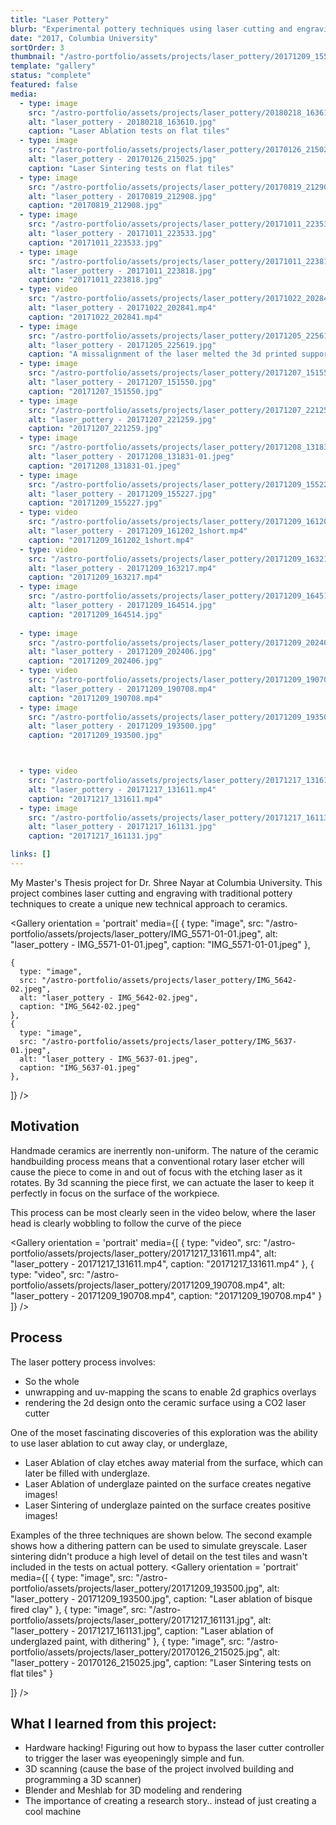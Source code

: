 ```yaml
---
title: "Laser Pottery"
blurb: "Experimental pottery techniques using laser cutting and engraving"
date: "2017, Columbia University"
sortOrder: 3
thumbnail: "/astro-portfolio/assets/projects/laser_pottery/20171209_155227.jpg"
template: "gallery"
status: "complete"
featured: false
media:
  - type: image
    src: "/astro-portfolio/assets/projects/laser_pottery/20180218_163610.jpg"
    alt: "laser_pottery - 20180218_163610.jpg"
    caption: "Laser Ablation tests on flat tiles"
  - type: image
    src: "/astro-portfolio/assets/projects/laser_pottery/20170126_215025.jpg"
    alt: "laser_pottery - 20170126_215025.jpg"
    caption: "Laser Sintering tests on flat tiles"
  - type: image
    src: "/astro-portfolio/assets/projects/laser_pottery/20170819_212908.jpg"
    alt: "laser_pottery - 20170819_212908.jpg"
    caption: "20170819_212908.jpg"
  - type: image
    src: "/astro-portfolio/assets/projects/laser_pottery/20171011_223533.jpg"
    alt: "laser_pottery - 20171011_223533.jpg"
    caption: "20171011_223533.jpg"
  - type: image
    src: "/astro-portfolio/assets/projects/laser_pottery/20171011_223818.jpg"
    alt: "laser_pottery - 20171011_223818.jpg"
    caption: "20171011_223818.jpg"
  - type: video
    src: "/astro-portfolio/assets/projects/laser_pottery/20171022_202841.mp4"
    alt: "laser_pottery - 20171022_202841.mp4"
    caption: "20171022_202841.mp4"
  - type: image
    src: "/astro-portfolio/assets/projects/laser_pottery/20171205_225619.jpg"
    alt: "laser_pottery - 20171205_225619.jpg"
    caption: "A missalignment of the laser melted the 3d printed support!"
  - type: image
    src: "/astro-portfolio/assets/projects/laser_pottery/20171207_151550.jpg"
    alt: "laser_pottery - 20171207_151550.jpg"
    caption: "20171207_151550.jpg"
  - type: image
    src: "/astro-portfolio/assets/projects/laser_pottery/20171207_221259.jpg"
    alt: "laser_pottery - 20171207_221259.jpg"
    caption: "20171207_221259.jpg"
  - type: image
    src: "/astro-portfolio/assets/projects/laser_pottery/20171208_131831-01.jpeg"
    alt: "laser_pottery - 20171208_131831-01.jpeg"
    caption: "20171208_131831-01.jpeg"
  - type: image
    src: "/astro-portfolio/assets/projects/laser_pottery/20171209_155227.jpg"
    alt: "laser_pottery - 20171209_155227.jpg"
    caption: "20171209_155227.jpg"
  - type: video
    src: "/astro-portfolio/assets/projects/laser_pottery/20171209_161202_1short.mp4"
    alt: "laser_pottery - 20171209_161202_1short.mp4"
    caption: "20171209_161202_1short.mp4"
  - type: video
    src: "/astro-portfolio/assets/projects/laser_pottery/20171209_163217.mp4"
    alt: "laser_pottery - 20171209_163217.mp4"
    caption: "20171209_163217.mp4"
  - type: image
    src: "/astro-portfolio/assets/projects/laser_pottery/20171209_164514.jpg"
    alt: "laser_pottery - 20171209_164514.jpg"
    caption: "20171209_164514.jpg"  
    
  - type: image
    src: "/astro-portfolio/assets/projects/laser_pottery/20171209_202406.jpg"
    alt: "laser_pottery - 20171209_202406.jpg"
    caption: "20171209_202406.jpg"
  - type: video
    src: "/astro-portfolio/assets/projects/laser_pottery/20171209_190708.mp4"
    alt: "laser_pottery - 20171209_190708.mp4"
    caption: "20171209_190708.mp4"
  - type: image
    src: "/astro-portfolio/assets/projects/laser_pottery/20171209_193500.jpg"
    alt: "laser_pottery - 20171209_193500.jpg"
    caption: "20171209_193500.jpg"



  - type: video
    src: "/astro-portfolio/assets/projects/laser_pottery/20171217_131611.mp4"
    alt: "laser_pottery - 20171217_131611.mp4"
    caption: "20171217_131611.mp4"
  - type: image
    src: "/astro-portfolio/assets/projects/laser_pottery/20171217_161131.jpg"
    alt: "laser_pottery - 20171217_161131.jpg"
    caption: "20171217_161131.jpg"

links: []
---
```



My Master's Thesis project for Dr. Shree Nayar at Columbia University. This project combines laser cutting and engraving with traditional pottery techniques to create a unique new technical approach to ceramics.



<Gallery orientation = 'portrait'
  media={[
    {
      type: "image",
      src: "/astro-portfolio/assets/projects/laser_pottery/IMG_5571-01-01.jpeg",
      alt: "laser_pottery - IMG_5571-01-01.jpeg",
      caption: "IMG_5571-01-01.jpeg"
    },
    
    {
      type: "image",
      src: "/astro-portfolio/assets/projects/laser_pottery/IMG_5642-02.jpeg",
      alt: "laser_pottery - IMG_5642-02.jpeg",
      caption: "IMG_5642-02.jpeg"
    },
    {
      type: "image",
      src: "/astro-portfolio/assets/projects/laser_pottery/IMG_5637-01.jpeg",
      alt: "laser_pottery - IMG_5637-01.jpeg",
      caption: "IMG_5637-01.jpeg"
    },
  ]}
/>

## Motivation
Handmade ceramics are inerrently non-uniform. The nature of the ceramic handbuilding process means that a conventional rotary laser etcher will cause the piece to come in and out of focus with the etching laser as it rotates. By 3d scanning the piece first, we can actuate the laser to keep it perfectly in focus on the surface of the workpiece.

This process can be most clearly seen in the video below, where the laser head is clearly wobbling to follow the curve of the piece

<Gallery orientation = 'portrait'
  media={[
    {
      type: "video",
      src: "/astro-portfolio/assets/projects/laser_pottery/20171217_131611.mp4",
      alt: "laser_pottery - 20171217_131611.mp4",
      caption: "20171217_131611.mp4"
    },
    {
      type: "video",
      src: "/astro-portfolio/assets/projects/laser_pottery/20171209_190708.mp4",
      alt: "laser_pottery - 20171209_190708.mp4",
      caption: "20171209_190708.mp4"
    }
  ]}
/>

## Process

The laser pottery process involves:
- So the whole 
- unwrapping and uv-mapping the scans to enable 2d graphics overlays
- rendering the 2d design onto the ceramic surface using a CO2 laser cutter


One of the moset fascinating discoveries of this exploration was the ability to use laser ablation to cut away clay, or underglaze, 

- Laser Ablation of clay etches away material from the surface, which can later be filled with underglaze.
- Laser Ablation of underglaze painted on the surface creates negative images!
- Laser Sintering of underglaze painted on the surface creates positive images!


Examples of the three techniques are shown below. The second example shows how a dithering pattern can be used to simulate greyscale. Laser sintering didn't produce a high level of detail on the test tiles and wasn't included in the tests on actual pottery.
<Gallery orientation = 'portrait'
  media={[
    {
      type: "image",
      src: "/astro-portfolio/assets/projects/laser_pottery/20171209_193500.jpg",
      alt: "laser_pottery - 20171209_193500.jpg",
      caption: "Laser ablation of bisque fired clay"
    },
    {
      type: "image",
      src: "/astro-portfolio/assets/projects/laser_pottery/20171217_161131.jpg",
      alt: "laser_pottery - 20171217_161131.jpg",
      caption: "Laser ablation of underglazed paint, with dithering"
    },
    {
      type: "image",
      src: "/astro-portfolio/assets/projects/laser_pottery/20170126_215025.jpg",
      alt: "laser_pottery - 20170126_215025.jpg",
      caption: "Laser Sintering tests on flat tiles"
    }
    
  ]}
/>


## What I learned from this project: 
 - Hardware hacking! Figuring out how to bypass the laser cutter controller to trigger the laser was eyeopeningly simple and fun.
 - 3D scanning (cause the base of the project involved building and programming a 3D scanner)
 - Blender and Meshlab for 3D modeling and rendering
 - The importance of creating a research story.. instead of just creating a cool machine
